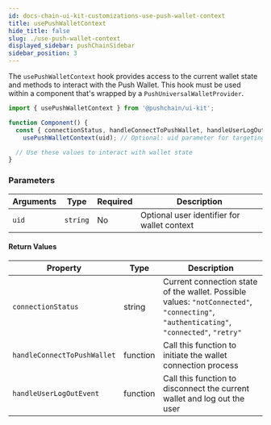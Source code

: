 ```yaml
---
id: docs-chain-ui-kit-customizations-use-push-wallet-context
title: usePushWalletContext
hide_title: false
slug: ./use-push-wallet-context
displayed_sidebar: pushChainSidebar
sidebar_position: 3
---
```


<head>
  <title>{`usePushWalletContext | Customizations | UI Kit | Push Chain Docs`}</title>
</head>

<!-- Content Start -->

The `usePushWalletContext` hook provides access to the current wallet state and methods to interact with the Push Wallet. This hook must be used within a component that's wrapped by a `PushUniversalWalletProvider`.

```jsx
import { usePushWalletContext } from '@pushchain/ui-kit';

function Component() {
  const { connectionStatus, handleConnectToPushWallet, handleUserLogOutEvent } =
    usePushWalletContext(uid); // Optional: uid parameter for targeting a specific wallet instance

  // Use these values to interact with wallet state
}
```

### Parameters

| Arguments | Type     | Required | Description                                 |
| --------- | -------- | -------- | ------------------------------------------- |
| `uid`     | `string` | No       | Optional user identifier for wallet context |

#### Return Values

| Property                    | Type     | Description                                                                                                                             |
| --------------------------- | -------- | --------------------------------------------------------------------------------------------------------------------------------------- |
| `connectionStatus`          | string   | Current connection state of the wallet. Possible values: `"notConnected"`, `"connecting"`, `"authenticating"`, `"connected"`, `"retry"` |
| `handleConnectToPushWallet` | function | Call this function to initiate the wallet connection process                                                                            |
| `handleUserLogOutEvent`     | function | Call this function to disconnect the current wallet and log out the user                                                                |
